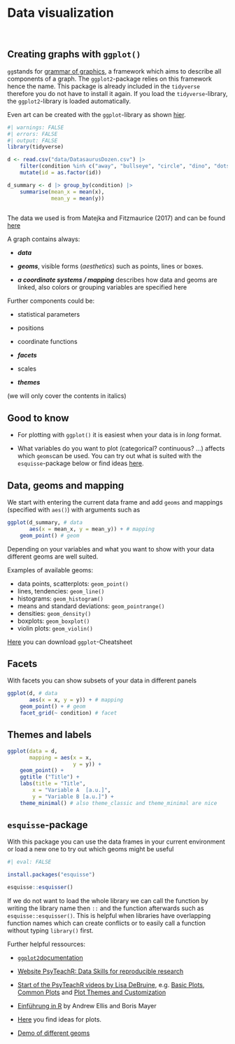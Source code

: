 # Data visualization

\

## Creating graphs with `ggplot()`

`gg`stands for [grammar of graphics](https://link.springer.com/book/10.1007/0-387-28695-0), a framework which aims to describe all components of a graph. The `ggplot2`-package relies on this framework hence the name. This package is already included in the `tidyverse` therefore you do not have to install it again. If you load the `tidyverse`-library, the `ggplot2`-library is loaded automatically.

<aside>Even art can be created with the `ggplot`-library as shown [hier](https://www.data-imaginist.com/art).</aside>

```{r}
#| warnings: FALSE
#| errors: FALSE
#| output: FALSE
library(tidyverse)

d <- read.csv("data/DatasaurusDozen.csv") |>
    filter(condition %in% c("away", "bullseye", "circle", "dino", "dots, star")) |>
    mutate(id = as.factor(id))

d_summary <- d |> group_by(condition) |>
    summarise(mean_x = mean(x),
              mean_y = mean(y))
    
```

<aside>The data we used is from Matejka and Fitzmaurice (2017) and can be found [here](https://dl.acm.org/doi/10.1145/3025453.3025912)</aside>


A graph contains always:

-   ***data***

-   ***geoms***, visible forms (*aesthetics*) such as points, lines or boxes.

-   ***a coordinate systems / mapping*** describes how data and geoms are linked, also colors or grouping variables are specified here

Further components could be:

-   statistical parameters

-   positions

-   coordinate functions

-   ***facets***

-   scales

-   ***themes***

(we will only cover the contents in italics)

::: {.callout-tip appearance="simple"}
## Good to know

-   For plotting with `ggplot()` it is easiest when your data is in *long* format.

-   What variables do you want to plot (categorical? continuous? ...) affects which `geoms`can be used. You can try out what is suited with the `esquisse`-package below or find ideas [here](https://www.data-to-viz.com).
:::

## Data, geoms and mapping

We start with entering the current data frame and add `geoms` and mappings (specified with `aes()`) with arguments such as

```{r}
ggplot(d_summary, # data
       aes(x = mean_x, y = mean_y)) + # mapping
    geom_point() # geom 
```

Depending on your variables and what you want to show with your data different geoms are well suited.

Examples of available geoms:

-   data points, scatterplots: `geom_point()`
-   lines, tendencies: `geom_line()`
-   histograms: `geom_histogram()`
-   means and standard deviations: `geom_pointrange()`
-   densities: `geom_density()`
-   boxplots: `geom_boxplot()`
-   violin plots: `geom_violin()`

<aside>[Here](https://github.com/rstudio/cheatsheets/blob/main/data-visualization.pdf) you can download `ggplot`-Cheatsheet</aside>

## Facets

With facets you can show subsets of your data in different panels

```{r}
ggplot(d, # data
       aes(x = x, y = y)) + # mapping
    geom_point() + # geom 
    facet_grid(~ condition) # facet
```

## Themes and labels

```{r}
ggplot(data = d,
       mapping = aes(x = x,
                     y = y)) +
    geom_point() +
    ggtitle ("Title") +
    labs(title = "Title", 
        x = "Variable A  [a.u.]",
        y = "Variable B [a.u.]") +
    theme_minimal() # also theme_classic and theme_minimal are nice
```

::: {.callout-tip appearance="simple"}
## `esquisse`-package

With this package you can use the data frames in your current environment or load a new one to try out which geoms might be useful

```{r}
#| eval: FALSE

install.packages("esquisse")

esquisse::esquisser() 
```
:::

<aside>If we do not want to load the whole library we can call the function by writing the library name then `::` and the function afterwards such as `esquisse::esquisser()`. This is helpful when libraries have overlapping function names which can create conflicts or to easily call a function without typing `library()` first.</aside>

Further helpful ressources:

-   [`ggplot2`documentation](https://ggplot2.tidyverse.org/)

-   [Website PsyTeachR: Data Skills for reproducible research](https://psyteachr.github.io/reprores-v3)

-   [Start of the PsyTeachR videos by Lisa DeBruine](https://youtu.be/90IdULVGmYY), e.g. [Basic Plots](https://youtu.be/tOFQFPRgZ3M), [Common Plots](https://youtu.be/kKlQupjD__g) and [Plot Themes and Customization](https://youtu.be/6pHuCbOh86s)

-   [Einführung in R](https://methodenlehre.github.io/einfuehrung-in-R/chapters/05-plotting.html) by Andrew Ellis and Boris Mayer

-   [Here](https://www.data-to-viz.com) you find ideas for plots.

-   [Demo of different geoms](https://rstudio-connect.psy.gla.ac.uk/plotdemo)
